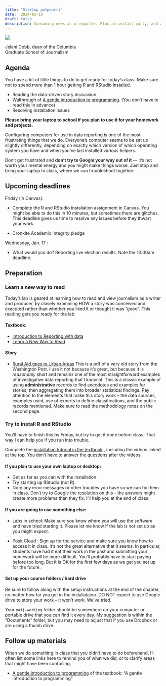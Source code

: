 ```yaml
---
title: "Startup potpourri"
date:  2024-01-10
draft: false
description: Consuming news as a reporter. Plus an install party, and a gentle introduction to programming! 
--- 
```


:::: {.card .mb-3 style="width: 50%;"}
::: {#fig-jelani  }
![](../assets/img/start-story-cobb.png){fig-alt="Jelani Cobb on reading like a writer"}

Jelani Cobb, dean of the Columbia Graduate School of Journalism
:::
::::


## Agenda

You have a lot of little things to do to get ready for today's class. Make sure not to spend more than 1 hour getting R and RStudio installed. 

* Reading the data-driven story discussion
* Walthrough of [A gentle introduction to programming](https://cronkitedata.github.io/djtextbook/quickstart-program.html). (You don't have to read this in advance)
* Resolving installation issues

**Please bring your laptop to school if you plan to use it for your homework and projects.**

Configuring computers for use in data reporting is one of the most frustrating things that we do. Everyone's computer seems to be set up slightly differently, depending on exactly which version of which operating system you have and when you've last installed various helpers. 

Don't get frustrated and **don't try to Google your way out of it** --- it's not worth your mental energy and you might make things worse. Just stop and bring your laptop to class, where we can troubleshoot together. 


## Upcoming deadlines

[Friday]{.sked-dates} (in Canvas):

 * Complete the R and RStudio installation assignment in Canvas. You might be able to do this in 10 minutes, but sometimes there are glitches. This deadline gives us time to resolve any issues before they thwart your work. 

 * Cronkite Academic Integrity pledge

[Wednesday, Jan. 17]{.sked-dates} : 

  * What would you do? Reporting live election results. Note the 10:00am deadline. 

## Preparation

### Learn a new way to read

Today's lab is geared at learning how to read and view journalism as a writer and producer, by closely examining HOW a story was conceived and executed rather than whether you liked it or thought it was "good". This reading gets you ready for the lab: 

#### Textbook: 

* [Introduction to Reporting with data](https://cronkitedata.github.io/djtextbook/start.html) 
* [Learn a New Way to Read](https://cronkitedata.github.io/djtextbook/start-story.html) 

#### Story

* [Rural Aid goes to Urban Areas](https://cronkitedata.s3.amazonaws.com/docs/rural_development.pdf) This is a pdf of a very old story from the Washington Post. I use it not because it's  great, but because it is *reasonably* short and remains one of the most straightforward examples of investigative data reporting that I know of. This is a classic example of using **administrative** records to find anecdotes and examples for stories, then aggregating them into broader statistical findings. Pay attention to the elements that make this story work -- the data sources, examples used, use of experts to define classifications, and the public records mentioned. Make sure to read the methodology notes on the second page.

### Try to install R and RStudio 

You'll have to finish this by Friday, but try to get it done before class. That way I can help you if you run into trouble.

Complete the [installation tutorial in the textbook](https://cronkitedata.github.io/djtextbook/quickstart-install.html) , including the videos linked at the top. You don't have to answer the questions after the videos. 

#### If you plan to use your own laptop or desktop:

* Get as far as you can with the installation
* Try starting up RStudio (not R). 
* Note any error messages or other troubles you have so we can fix them in class. Don't try to Google the resolution on this -- the answers might create more problems than they fix. I'll help you at the end of class. 

#### If you are going to use something else: 

* Labs in school: Make sure you know where you will use the software and have tried starting it. Please let me know if the lab is not set up as you might expect. 

* Posit  Cloud : Sign up for the service and make sure you know how to access it in class. It's not the great alternative that it seems. In particular, students have had it eat their work in the past and submitting your homework will be more difficult. You'll probably have to start paying before too long. But it is OK for the first few days as we get you set up for the future.

#### Set up your course folders / hard drive 

Be sure to follow along with the setup instructions at the end of the chapter, no matter how far you got in the installataion.  DO NOT expect to use Google drive to store your work -- it won't work. We've tried. 

Your `maij-working` folder should be somewhere on your computer or portable drive that you can find it every day. My suggestion is within the "Documents" folder, but you may need to adjust that if you  use Dropbox or are using a thumb drive. 

## Follow up materials

When we do something in class that you didn't have to do beforehand, I'll often list some links here to remind you of what we did, or to clarify areas that might have been confusing.

* [A gentle introduction to programming](https://cronkitedata.github.io/djtextbook/quickstart-program.html) of the textbook: "A gentle introduction to programming"
